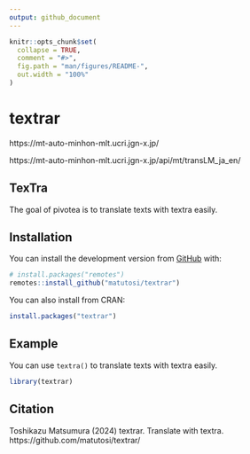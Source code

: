 ```yaml
---
output: github_document
---
```


<!-- README.md is generated from README.Rmd. Please edit that file -->

```r
knitr::opts_chunk$set(
  collapse = TRUE,
  comment = "#>",
  fig.path = "man/figures/README-",
  out.width = "100%"
)
```

# textrar

https://mt-auto-minhon-mlt.ucri.jgn-x.jp/


https://mt-auto-minhon-mlt.ucri.jgn-x.jp/api/mt/transLM_ja_en/

## TexTra


The goal of pivotea is to translate texts with textra  easily.

## Installation

You can install the development version from [GitHub](https://github.com/) with:

```r
# install.packages("remotes")
remotes::install_github("matutosi/textrar")
```

You can also install from CRAN:

```r
install.packages("textrar")
```

## Example

You can use `textra()` to translate texts with textra  easily.

```r
library(textrar)


```


## Citation

Toshikazu Matsumura (2024) textrar. Translate with textra. https://github.com/matutosi/textrar/
